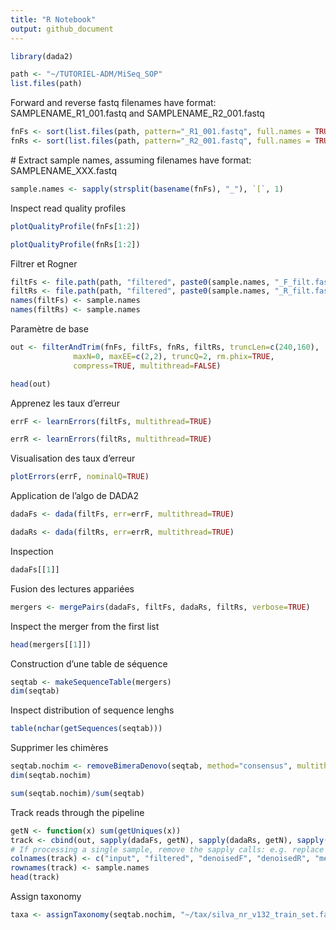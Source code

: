 ```yaml
---
title: "R Notebook"
output: github_document
---
```


```r
library(dada2)
```

```r
path <- "~/TUTORIEL-ADM/MiSeq_SOP"
list.files(path)
```

  Forward and reverse fastq filenames have format: SAMPLENAME_R1_001.fastq and SAMPLENAME_R2_001.fastq

```r
fnFs <- sort(list.files(path, pattern="_R1_001.fastq", full.names = TRUE))
fnRs <- sort(list.files(path, pattern="_R2_001.fastq", full.names = TRUE))
```

  # Extract sample names, assuming filenames have format: SAMPLENAME_XXX.fastq
  
```r
sample.names <- sapply(strsplit(basename(fnFs), "_"), `[`, 1)
```

Inspect read quality profiles

```r
plotQualityProfile(fnFs[1:2])
```

```r
plotQualityProfile(fnRs[1:2])
```

Filtrer et Rogner

```r
filtFs <- file.path(path, "filtered", paste0(sample.names, "_F_filt.fastq.gz"))
filtRs <- file.path(path, "filtered", paste0(sample.names, "_R_filt.fastq.gz"))
names(filtFs) <- sample.names
names(filtRs) <- sample.names
```

Paramètre de base

```r
out <- filterAndTrim(fnFs, filtFs, fnRs, filtRs, truncLen=c(240,160),
              maxN=0, maxEE=c(2,2), truncQ=2, rm.phix=TRUE,
              compress=TRUE, multithread=FALSE)

head(out)
```

Apprenez les taux d'erreur

```r
errF <- learnErrors(filtFs, multithread=TRUE)
```
```r
errR <- learnErrors(filtRs, multithread=TRUE)
```
Visualisation des taux d'erreur

```r
plotErrors(errF, nominalQ=TRUE)
```
Application de l'algo de DADA2 

```r
dadaFs <- dada(filtFs, err=errF, multithread=TRUE)
```

```r
dadaRs <- dada(filtRs, err=errR, multithread=TRUE)
```

Inspection 

```r
dadaFs[[1]]
```
Fusion des lectures appariées

```r
mergers <- mergePairs(dadaFs, filtFs, dadaRs, filtRs, verbose=TRUE)
```

Inspect the merger from the first list

```r
head(mergers[[1]])
```

Construction d'une table de séquence

```r
seqtab <- makeSequenceTable(mergers)
dim(seqtab)
```

  Inspect distribution of sequence lenghs
  
```r
table(nchar(getSequences(seqtab)))
```

Supprimer les chimères

```r
seqtab.nochim <- removeBimeraDenovo(seqtab, method="consensus", multithread=TRUE, verbose=TRUE)
dim(seqtab.nochim)
```
```r
sum(seqtab.nochim)/sum(seqtab)
```

Track reads through the pipeline

```r
getN <- function(x) sum(getUniques(x))
track <- cbind(out, sapply(dadaFs, getN), sapply(dadaRs, getN), sapply(mergers, getN), rowSums(seqtab.nochim))
# If processing a single sample, remove the sapply calls: e.g. replace sapply(dadaFs, getN) with getN(dadaFs)
colnames(track) <- c("input", "filtered", "denoisedF", "denoisedR", "merged", "nonchim")
rownames(track) <- sample.names
head(track)
```

Assign taxonomy

```r
taxa <- assignTaxonomy(seqtab.nochim, "~/tax/silva_nr_v132_train_set.fa.gz", multithread=TRUE)
```

